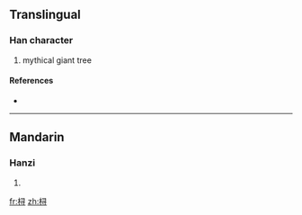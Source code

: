 {{also|樳}}
==Translingual==

===Han character===
{{Han char|rn=75|rad=木|as=06|sn=10|four=|canj=木尸一戈 (DSMI), X木尸一戈 (XDSMI)}}

# mythical giant tree

====References====
* {{Han ref|kx=0526.211|hdz=21208.011|uh=686A|ud=26730}}

----

==Mandarin==

===Hanzi===
{{cmn-hanzi|pin=[[xín]] ([[xin2]]), [[xún]] ([[xun2]])|wg=hsin<sup>2</sup>, hsün<sup>2</sup>}}

# {{defn|Mandarin|sort=木06}}

[[fr:桪]]
[[zh:桪]]